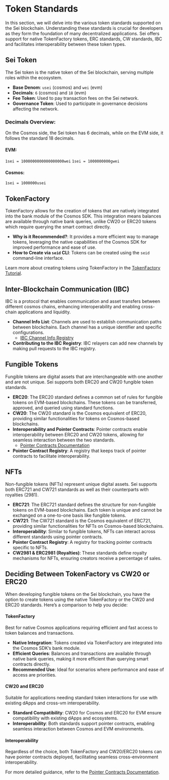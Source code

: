 # Token Standards

In this section, we will delve into the various token standards supported on the Sei blockchain. Understanding these standards is crucial for developers as they form the foundation of many decentralized applications. Sei offers support for native TokenFactory tokens, ERC standards, CW standards, IBC and facilitates interoperability between these token types.

## Sei Token

The Sei token is the native token of the Sei blockchain, serving multiple roles within the ecosystem.

- **Base Denom**: `usei` (cosmos) and `wei` (evm)
- **Decimals**: `6` (cosmos) and `18` (evm)
- **Fee Token**: Used to pay transaction fees on the Sei network.
- **Governance Token**: Used to participate in governance decisions affecting the network.

### **Decimals Overview**:

On the Cosmos side, the Sei token has 6 decimals, while on the EVM side, it follows the standard 18 decimals.

#### EVM:
`1sei = 1000000000000000000wei`
`1sei = 1000000000gwei`

#### Cosmos:
`1sei = 1000000usei`

## TokenFactory

TokenFactory allows for the creation of tokens that are natively integrated into the bank module of the Cosmos SDK. This integration means balances are available through native bank queries, unlike CW20 or ERC20 tokens which require querying the smart contract directly.

- **Why is it Recommended?**: It provides a more efficient way to manage tokens, leveraging the native capabilities of the Cosmos SDK for improved performance and ease of use.
- **How to Create via `seid` CLI**: Tokens can be created using the `seid` command-line interface.

Learn more about creating tokens using TokenFactory in the [TokenFactory Tutorial](/dev-tutorials/tokenfactory-tutorial).

## Inter-Blockchain Communication (IBC)

IBC is a protocol that enables communication and asset transfers between different cosmos chains, enhancing interoperability and enabling cross-chain applications and liquidity.

- **Channel Info List**: Channels are used to establish communication paths between blockchains. Each channel has a unique identifier and specific configurations.
  - [IBC Channel Info Registry](https://github.com/sei-protocol/chain-registry/blob/main/ibc_info.json)
- **Contributing to the IBC Registry**: IBC relayers can add new channels by making pull requests to the IBC registry.

## Fungible Tokens

Fungible tokens are digital assets that are interchangeable with one another and are not unique. Sei supports both ERC20 and CW20 fungible token standards.

- **ERC20**: The ERC20 standard defines a common set of rules for fungible tokens on EVM-based blockchains. These tokens can be transferred, approved, and queried using standard functions.
- **CW20**: The CW20 standard is the Cosmos equivalent of ERC20, providing similar functionalities for tokens on Cosmos-based blockchains.
- **Interoperability and Pointer Contracts**: Pointer contracts enable interoperability between ERC20 and CW20 tokens, allowing for seamless interaction between the two standards.
  - [Pointer Contracts Documentation](/dev-tutorials/pointer-contracts)
- **Pointer Contract Registry**: A registry that keeps track of pointer contracts to facilitate interoperability.

## NFTs

Non-fungible tokens (NFTs) represent unique digital assets. Sei supports both ERC721 and CW721 standards as well as their counterparts with royalties (2981).

- **ERC721**: The ERC721 standard defines the structure for non-fungible tokens on EVM-based blockchains. Each token is unique and cannot be exchanged on a one-to-one basis like fungible tokens.
- **CW721**: The CW721 standard is the Cosmos equivalent of ERC721, providing similar functionalities for NFTs on Cosmos-based blockchains.
- **Interoperability**: Similar to fungible tokens, NFTs can interact across different standards using pointer contracts.
- **Pointer Contract Registry**: A registry for tracking pointer contracts specific to NFTs.
- **CW2981 & ERC2981 (Royalties)**: These standards define royalty mechanisms for NFTs, ensuring creators receive a percentage of sales.

## Deciding Between TokenFactory vs CW20 or ERC20

When developing fungible tokens on the Sei blockchain, you have the option to create tokens using the native TokenFactory or the CW20 and ERC20 standards. Here’s a comparison to help you decide:

#### TokenFactory
Best for native Cosmos applications requiring efficient and fast access to token balances and transactions.

- **Native Integration**: Tokens created via TokenFactory are integrated into the Cosmos SDK’s bank module.
- **Efficient Queries**: Balances and transactions are available through native bank queries, making it more efficient than querying smart contracts directly.
- **Recommended Use**: Ideal for scenarios where performance and ease of access are priorities.

#### CW20 and ERC20
Suitable for applications needing standard token interactions for use with existing dApps and cross-vm interoperability.

- **Standard Compatibility**: CW20 for Cosmos and ERC20 for EVM ensure compatibility with existing dApps and ecosystems.
- **Interoperability**: Both standards support pointer contracts, enabling seamless interaction between Cosmos and EVM environments.

#### Interoperability
Regardless of the choice, both TokenFactory and CW20/ERC20 tokens can have pointer contracts deployed, facilitating seamless cross-environment interoperability.

For more detailed guidance, refer to the [Pointer Contracts Documentation](/dev-tutorials/pointer-contracts).
